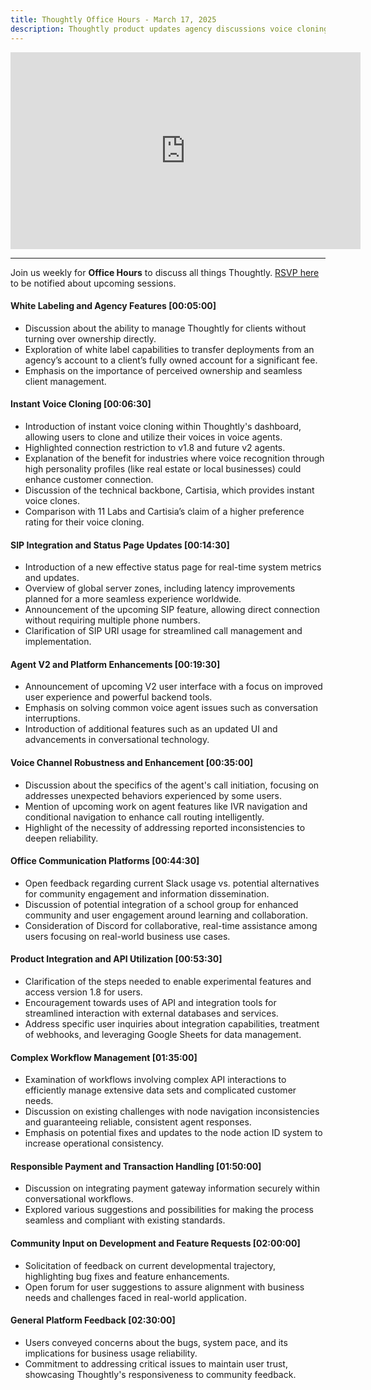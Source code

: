 ```yaml
---
title: Thoughtly Office Hours - March 17, 2025
description: Thoughtly product updates agency discussions voice cloning SIP integration and user feedback
---
```


<Frame caption="Thoughtly Office Hours - March 24, 2024">
	<iframe width="560" height="315" src="https://drive.google.com/file/d/1s4Piu8ozWbHKwSkgI4cvs8dT1r1HbgRr/preview" title="Video player" frameborder="0" allow="accelerometer; autoplay; clipboard-write; encrypted-media; gyroscope; picture-in-picture; web-share" referrerpolicy="strict-origin-when-cross-origin" allowfullscreen style="border:\{\{whatever\}\}"></iframe>
</Frame>

---

Join us weekly for **Office Hours** to discuss all things Thoughtly. [RSVP here](https://thoughtly.com/office-hours) to be notified about upcoming sessions.

#### White Labeling and Agency Features [00:05:00]
- Discussion about the ability to manage Thoughtly for clients without turning over ownership directly.
- Exploration of white label capabilities to transfer deployments from an agency’s account to a client’s fully owned account for a significant fee.
- Emphasis on the importance of perceived ownership and seamless client management.

#### Instant Voice Cloning [00:06:30]
- Introduction of instant voice cloning within Thoughtly's dashboard, allowing users to clone and utilize their voices in voice agents.
- Highlighted connection restriction to v1.8 and future v2 agents.
- Explanation of the benefit for industries where voice recognition through high personality profiles (like real estate or local businesses) could enhance customer connection.
- Discussion of the technical backbone, Cartisia, which provides instant voice clones.
- Comparison with 11 Labs and Cartisia’s claim of a higher preference rating for their voice cloning.

#### SIP Integration and Status Page Updates [00:14:30]
- Introduction of a new effective status page for real-time system metrics and updates.
- Overview of global server zones, including latency improvements planned for a more seamless experience worldwide.
- Announcement of the upcoming SIP feature, allowing direct connection without requiring multiple phone numbers.
- Clarification of SIP URI usage for streamlined call management and implementation.

#### Agent V2 and Platform Enhancements [00:19:30]
- Announcement of upcoming V2 user interface with a focus on improved user experience and powerful backend tools.
- Emphasis on solving common voice agent issues such as conversation interruptions.
- Introduction of additional features such as an updated UI and advancements in conversational technology.

#### Voice Channel Robustness and Enhancement [00:35:00]
- Discussion about the specifics of the agent's call initiation, focusing on addresses unexpected behaviors experienced by some users.
- Mention of upcoming work on agent features like IVR navigation and conditional navigation to enhance call routing intelligently.
- Highlight of the necessity of addressing reported inconsistencies to deepen reliability.

#### Office Communication Platforms [00:44:30]
- Open feedback regarding current Slack usage vs. potential alternatives for community engagement and information dissemination.
- Discussion of potential integration of a school group for enhanced community and user engagement around learning and collaboration.
- Consideration of Discord for collaborative, real-time assistance among users focusing on real-world business use cases.

#### Product Integration and API Utilization [00:53:30]
- Clarification of the steps needed to enable experimental features and access version 1.8 for users.
- Encouragement towards uses of API and integration tools for streamlined interaction with external databases and services.
- Address specific user inquiries about integration capabilities, treatment of webhooks, and leveraging Google Sheets for data management.

#### Complex Workflow Management [01:35:00]
- Examination of workflows involving complex API interactions to efficiently manage extensive data sets and complicated customer needs.
- Discussion on existing challenges with node navigation inconsistencies and guaranteeing reliable, consistent agent responses.
- Emphasis on potential fixes and updates to the node action ID system to increase operational consistency.

#### Responsible Payment and Transaction Handling [01:50:00]
- Discussion on integrating payment gateway information securely within conversational workflows.
- Explored various suggestions and possibilities for making the process seamless and compliant with existing standards.

#### Community Input on Development and Feature Requests [02:00:00]
- Solicitation of feedback on current developmental trajectory, highlighting bug fixes and feature enhancements.
- Open forum for user suggestions to assure alignment with business needs and challenges faced in real-world application.

#### General Platform Feedback [02:30:00]
- Users conveyed concerns about the bugs, system pace, and its implications for business usage reliability.
- Commitment to addressing critical issues to maintain user trust, showcasing Thoughtly's responsiveness to community feedback.


<NextSection
    title="Get Started"
    icon="rocket"
    href="https://auth.thought.ly/signup"
    description="Sign up for a free account and start building your Voice Agent today ->"
/>
